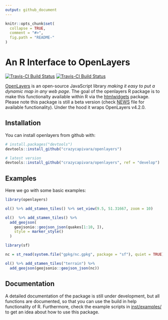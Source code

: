 ```yaml
---
output: github_document
---
```


<!-- README.md is generated from README.Rmd. Please edit that file -->

```r
knitr::opts_chunk$set(
  collapse = TRUE,
  comment = "#>",
  fig.path = "README-"
)
```

# An R Interface to OpenLayers

[![Travis-CI Build Status](https://travis-ci.org/crazycapivara/openlayers.svg?branch=master)](https://travis-ci.org/crazycapivara/openlayers) [![Travis-CI Build Status](https://travis-ci.org/crazycapivara/openlayers.svg?branch=develop)](https://travis-ci.org/crazycapivara/openlayers)

[OpenLayers](https://openlayers.org/) is an open-source JavaScript library _making it easy to put a dynamic map in any web page_. The goal of the openlayers R package is to make this functionalty available within R via the [htmlwidgets](https://github.com/ramnathv/htmlwidgets) package. Please note this package is still a beta version (check [NEWS](NEWS.md) file for available functionality). Under the hood it wraps OpenLayers v4.2.0.

## Installation

You can install openlayers from github with:

```r
# install.packages("devtools")
devtools::install_github("crazycapivara/openlayers")

# latest version
devtools::install_github("crazycapivara/openlayers", ref = "develop")
```

## Examples

Here we go with some basic examples:

```r
library(openlayers)

ol() %>% add_stamen_tiles() %>% set_view(9.5, 51.31667, zoom = 10)

ol()  %>% add_stamen_tiles() %>%
  add_geojson(
    geojsonio::geojson_json(quakes[1:10, ]),
    style = marker_style()
  )

library(sf)

nc = st_read(system.file("gpkg/nc.gpkg", package = "sf"), quiet = TRUE)

ol() %>% add_stamen_tiles("terrain") %>%
  add_geojson(geojsonio::geojson_json(nc))
```

## Documentation

A detailed documentation of the package is still under development, but all functions are documented, so that you can use the build in help functionality of R. Furthermore, check the example scripts in [inst/examples/](inst/examples/) to get an idea about how to use this package.
